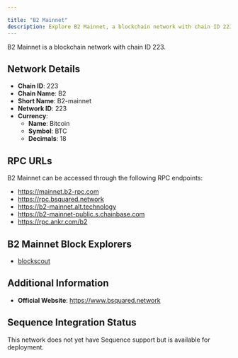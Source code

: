 ```yaml
---

title: "B2 Mainnet"
description: Explore B2 Mainnet, a blockchain network with chain ID 223. Learn about its native currency, Bitcoin, and how to interact with the network.
---
```




B2 Mainnet is a blockchain network with chain ID 223.

## Network Details

- **Chain ID**: 223
- **Chain Name**: B2
- **Short Name**: B2-mainnet
- **Network ID**: 223
- **Currency**: 
  - **Name**: Bitcoin
  - **Symbol**: BTC
  - **Decimals**: 18

## RPC URLs

B2 Mainnet can be accessed through the following RPC endpoints:

- https://mainnet.b2-rpc.com
- https://rpc.bsquared.network
- https://b2-mainnet.alt.technology
- https://b2-mainnet-public.s.chainbase.com
- https://rpc.ankr.com/b2

## B2 Mainnet Block Explorers

- [blockscout](https://explorer.bsquared.network)

## Additional Information

- **Official Website**: https://www.bsquared.network

## Sequence Integration Status

This network does not yet have Sequence support but is available for deployment.

